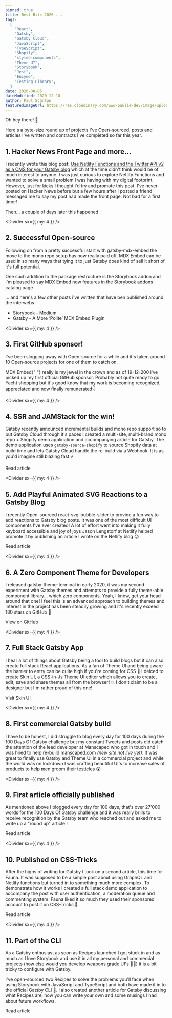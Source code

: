 ```yaml
---
pinned: true
title: Best Bits 2020 ...
tags:
  [
    "React",
    "Gatsby",
    "Gatsby Cloud",
    "JavaScript",
    "TypeScript",
    "Shopify",
    "styled-components",
    "Theme UI",
    "Storybook",
    "Jest",
    "Enzyme",
    "Testing Library",
  ]
date: 2020-08-05
dateModified: 2020-12-18
author: Paul Scanlon
featuredImageUrl: https://res.cloudinary.com/www-paulie-dev/image/upload/v1608296611/paulie.dev/2020/best-bits/best-bits_rfo2sv.jpg
---
```


Oh hey there! 👋

Here's a byte-size round up of projects I've Open-sourced, posts and articles I've written and contracts I've completed so far this year.

<Divider />

## 1. Hacker News Front Page and more...

I recently wrote this blog post: [Use Netlify Functions and the Twitter API v2 as a CMS for your Gatsby blog](/posts/2020/11/gatsby-netlify-twitter/) which at the time didn't think would be of much interest to anyone. I was just curious to explore Netlify Functions and wanted to solve a small problem I was having with my digital footprint. However, just for kicks I thought i'd try and promote this post. I've never posted on Hacker News before but a few hours after I posted a friend messaged me to say my post had made the front page. Not bad for a first timer!

Then... a couple of days later this happened

<Tweet tweetLink="Netlify/status/1331599033073340416" />

<Divider sx={{ my: 4 }} />

## 2. Successful Open-source

Following on from a pretty successful start with <Link href="https://github.com/PaulieScanlon/gatsby-mdx-embed" target="_blank">gatsby-mdx-embed</Link> the move to the mono repo setup has now really paid off. <Link href="https://www.mdx-embed.com/path=/docs/introduction--page" target="_blank">MDX Embed</Link> can be used in so many ways that tying it to just Gatsby does kind of sell
it short of it's full potential.

One such addition to the package restructure is the Storybook addon and i'm pleased to say MDX Embed now features in the Storybook addons <Link href='https://storybook.js.org/addons' target='_blank'>catalog page</Link>

... and here's a few other posts i've written that have ben published around the interwebs

- <Link
    href="https://medium.com/storybookjs/mdx-embed-for-storybook-9a9f33891875"
    target="_blank"
  >
    Storybook - Medium
  </Link>

- <Link
    href="https://www.gatsbyjs.com/blog/hacktoberfest-spotlight-mdx-embed/"
    target="_blank"
  >
    Gatsby - A More ‘Polite’ MDX Embed Plugin
  </Link>

<Divider sx={{ my: 4 }} />

## 3. First GitHub sponsor!

I've been slogging away with Open-source for a while and it's taken around 10 Open-source projects for one of them to catch on.

<Link
  href="https://www.mdx-embed.com/?path=/docs/introduction--page"
  target="_blank"
>
  MDX Embed{" "}
</Link>
really is my jewel in the crown and as of 19-12-200 i've picked up my first official
GitHub sponsor. Probably not quite ready to go Yacht shopping but it's good know
that my work is becoming recognized, appreciated and now finally remunerated👇

<Divider />

<Tweet tweetLink="SantoshYadavDev/status/1339877531306971141" />

<Divider sx={{ my: 4 }} />

## 4. SSR and JAMStack for the win!

Gatsby recently announced <Link href="https://www.gatsbyjs.org/blog/2020-04-22-announcing-incremental-builds/" target="_blank">incremental builds</Link> and mono repo support so to put Gatsby Cloud through it's paces I created a multi-site, multi-brand mono repo + Shopify demo application and accompanying article for Gatsby. The demo application uses `gatsby-source-shopify` to source Shopify data at build time and lets Gatsby Cloud handle the re-build via a Webhook. It is as you'd imagine still blazing fast ⚡

<Link
  href="https://www.gatsbyjs.com/blog/gatsby-cloud-good-friend/"
  target="_blank"
>
  Read article
</Link>

<Divider sx={{ my: 4 }} />

## 5. Add Playful Animated SVG Reactions to a Gatsby Blog

I recently Open-sourced <Link href="https://react-svg-bubble-slider.netlify.app/" target="_blank">react-svg-bubble-slider</Link> to provide a fun way to add reactions to Gatsby blog posts. It was one of the most difficult UI components I've ever created! A lot of effort went into making it fully keyboard accessible and joy of joys Jason Lengstorf at Netlify helped promote it by publishing an article I wrote on the Netlify blog 😊

<Link
  href="https://www.netlify.com/blog/2020/07/16/add-playful-animated-svg-reactions-to-a-gatsby-blog/"
  target="_blank"
>
  Read article
</Link>

<Divider sx={{ my: 4 }} />

## 6. A Zero Component Theme for Developers

I released <Link href="https://gatsby-theme-terminal.netlify.app/" target="_blank">
gatsby-theme-terminal</Link> in early 2020, it was my second experiment with Gatsby themes and attempts
to provide a fully theme-able component library... which zero components. Yeah,
I know, get your head around that one! I feel this is an advanced approach to
building themes and interest in the project has been steadily growing and it's
recently exceed 180 stars on GitHub 🎉

<Link
  href="https://github.com/PaulieScanlon/gatsby-theme-terminal"
  target="_blank"
>
  View on GitHub
</Link>

<Divider sx={{ my: 4 }} />

## 7. Full Stack Gatsby App

I hear a lot of things about Gatsby being a tool to build blogs but it can also create full stack React applications. As a fan of Theme UI and being aware the barrier to entry can be quite high if you're coming for CSS 🤢 I deiced to create Skin UI, a CSS-in-Js Theme UI editor which allows you to create, edit, save and share themes all from the browser! 💥 I don't claim to be a designer but I'm rather proud of this one!

<Link href="https://www.skin-ui.com/" target="_blank">
  Visit Skin UI
</Link>

<Divider sx={{ my: 4 }} />

## 8. First commercial Gatsby build

I have to be honest, I did struggle to blog every day for 100 days during the <Link href="https://paulie.dev/posts/2020/01/100DaysOfGatsby/" target="_blank">100 Days Of Gatsby</Link> challenge but my constant Tweets and posts did catch the attention of the lead developer at Manscaped who got in touch and I was hired to help re-build manscaped.com _(new site not live yet)_. It was great to finally use Gatsby and Theme UI in a commercial project and while the world was on lockdown I was crafting beautiful UI's to increase sales of products to help men groom their testicles 😲

<Divider sx={{ my: 4 }} />

## 9. First article officially published

As mentioned above I blogged every day for 100 days, that's over 27'000 words for the <Link href="https://paulie.dev/posts/2020/01/100DaysOfGatsby/" target="_blank">100 Days Of Gatsby</Link> challenge and it was really brills to receive recognition by the Gatsby team who reached out and asked me to write up a "round up" article !

<Link
  href="https://www.gatsbyjs.org/blog/2020-04-20-paulie-scanlons-journey-of-100-days/"
  target="_blank"
>
  Read article
</Link>

<Divider sx={{ my: 4 }} />

## 10. Published on CSS-Tricks

After the highs of writing for Gatsby I took on a second article, this time for Fauna. It was supposed to be a simple post about using GraphQL and Netlify functions but turned in to something much more complex. To demonstrate how it works I created a full stack <Link href="https://fauna-gatsby-comments.netlify.app/" target="_blank">demo application</Link> to accompany the post with user authentication, a moderation queue and commenting system. Fauna liked it so much they used their sponsored account to post it on CSS-Tricks 🕺

<Link
  href="https://css-tricks.com/roll-your-own-comments-with-gatsby-and-faunadb/"
  target="_blank"
>
  Read article
</Link>

<Divider sx={{ my: 4 }} />

## 11. Part of the CLI

As a Gatsby enthusiast as soon as Recipes launched I got stuck in and as much as I love Storybook and use it in all my personal and commercial projects (how else would you develop weapons grade UI's 🤷‍♂️) it is a bit tricky to configure with Gatsby.

I've open-sourced two <Link href="https://paulie.dev/posts/2020/05/gatsby-cli-recipes/" target="_blank">Recipes</Link> to solve the problems you'll face when using Storybook with JavaScript and TypeScript and both have made it in to the official Gatsby CLI 💯. I also created another article for Gatsby discussing what Recipes are, how you can write your own and some musings I had about future workflows.

<Link
  href="https://www.gatsbyjs.org/blog/2020-05-21-gatsby-recipes/"
  target="_blank"
>
  Read article
</Link>
